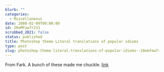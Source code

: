 ```yaml
---
blurb: ""
categories:
  - Miscellaneous
date: 2008-02-09T00:00:00
id: 20eMFow7r231
scrubbed_2021: false
status: published
title: Photoshop theme Literal translations of popular idioms
type: post
slug: photoshop-theme-literal-translations-of-popular-idioms--20emfow7r231
---
```


From Fark. A bunch of these made me chuckle.
[link](http://forums.fark.com/cgi/fark/comments.pl?IDLink=3371111)